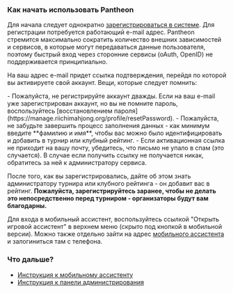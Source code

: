 
<Meta title='Как начать играть с Pantheon'
      description='Информация о том как начать использовать Mahjong Pantheon' />

### Как начать использовать Pantheon

Для начала следует однократно [зарегистрироваться в системе](https://manage.riichimahjong.org/profile/signup).
Для регистрации потребуется работающий e-mail адрес. Pantheon стремится максимально сократить количество внешних
зависимостей и сервисов, в которые могут передаваться данные пользователя, поэтому быстрый вход через сторонние сервисы
(oAuth, OpenID) не поддерживается принципиально.

На ваш адрес e-mail придет ссылка подтверждения, перейдя по которой вы активируете свой аккаунт. Вещи, которые следует помнить:
<section className='sparseList'>
- Пожалуйста, не регистрируйте аккаунт дважды. Если на ваш e-mail уже зарегистрирован аккаунт, но вы не помните пароль,
  воспользуйтесь [восстановлением пароля](https://manage.riichimahjong.org/profile/resetPassword).
- Пожалуйста, не забудьте завершить процесс заполнения данных - как минимум введите **фамилию и имя**, чтобы вас
  можно было идентифицировать и добавить в турнир или клубный рейтинг.
- Если активационная ссылка не приходит на вашу почту, убедитесь, что письмо не упало в спам (это случается).
  В случае если получить ссылку не получается никак, обратитесь за ней к администратору сервиса.
</section>

После того, как вы зарегистрировались, дайте об этом знать администратору турнира или клубного рейтинга - он добавит
вас в рейтинг. **Пожалуйста, зарегистрируйтесь заранее, чтобы не делать это непосредственно перед турниром -
организаторы будут вам благодарны.**

Для входа в мобильный ассистент, воспользуйтесь ссылкой "Открыть игровой ассистент" в верхнем меню
(скрыто под кнопкой в мобильной версии). Можно также отдельно зайти на адрес
[мобильного ассистента](https://assist.riichimahjong.org) и залогиниться там с телефона.

### Что дальше?

- [Инструкция к мобильному ассистенту](/forPlayers)
- [Инструкция к панели администрирования](/forHosts)
